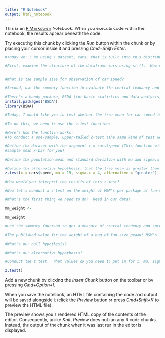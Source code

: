 ```yaml
---
title: "R Notebook"
output: html_notebook
---
```


This is an [R Markdown](http://rmarkdown.rstudio.com) Notebook. When you execute code within the notebook, the results appear beneath the code. 

Try executing this chunk by clicking the *Run* button within the chunk or by placing your cursor inside it and pressing *Cmd+Shift+Enter*. 

```r
#Today we'll be using a dataset, cars, that is built into this distribution of RStudio.

#First, examine the structure of the dataframe cars using str().  How many vectors does this dataframe consist of?


#What is the sample size for observation of car speed?
```

```r
#Second, use the summary function to evaluate the central tendancy and spread of the speed vector from the cars dataframe.


```

```r
#There's a handy package, BSDA (for basic statistics and data analysis) that contains a function for the z-test.  Install the package and load the library:
install.packages("BSDA")
library(BSDA)
```

```r
#Today, I would like you to test whether the true mean for car speed is significantly greater than the assumed mean of 15 mph, with a standard deviation of 4 mph.

#To do this, we need to use the z.test function:

#Here's how the function works:
#To conduct a one-sample, upper-tailed Z-test (the same kind of test we conducted before)...

#Define the dataset with the argument x = cars$speed (This function will calculate the 
#sample mean x-bar for you)

#Define the population mean and standard deviation with mu and sigma.x

#Define the alternative hypothesis, that the true mean is greater than the assumed mean of 15
z.test(x = cars$speed, mu = 15, sigma.x = 4, alternative = "greater")

#How would you interpret the results of this z-test?
```

```r
#Now let's conduct a z-test on the weight of M&M's per package of fun-size peanut M&M's.

#What's the first thing we need to do?  Read in our data!

mm_weight <- 

mm_weight


```

```r
#Use the summary function to get a measure of central tendency and spread for this sample of M&M's:


```

```r
#The published value for the weight of a bag of fun-size peanut M&M's is 18 grams, with a standard deviation of 0.75 grams.  Let's test to see whether our sample of fun-size bags of peanut M&M's came from a population with a true mean value of at least 18 grams.

#What's our null hypothesis?

#What's our alternative hypothesis?

#Conduct the z test.  What values do you need to put in for x, mu, sigma.x, and alternative?

z.test()
```

Add a new chunk by clicking the *Insert Chunk* button on the toolbar or by pressing *Cmd+Option+I*.

When you save the notebook, an HTML file containing the code and output will be saved alongside it (click the *Preview* button or press *Cmd+Shift+K* to preview the HTML file). 

The preview shows you a rendered HTML copy of the contents of the editor. Consequently, unlike *Knit*, *Preview* does not run any R code chunks. Instead, the output of the chunk when it was last run in the editor is displayed.

